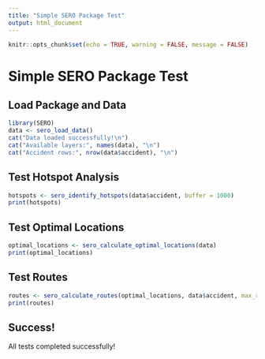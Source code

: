 ```yaml
---
title: "Simple SERO Package Test"
output: html_document
---
```


```r
knitr::opts_chunk$set(echo = TRUE, warning = FALSE, message = FALSE)
```

# Simple SERO Package Test

## Load Package and Data

```r
library(SERO)
data <- sero_load_data()
cat("Data loaded successfully!\n")
cat("Available layers:", names(data), "\n")
cat("Accident rows:", nrow(data$accident), "\n")
```

## Test Hotspot Analysis

```r
hotspots <- sero_identify_hotspots(data$accident, buffer = 1000)
print(hotspots)
```

## Test Optimal Locations

```r
optimal_locations <- sero_calculate_optimal_locations(data)
print(optimal_locations)
```

## Test Routes

```r
routes <- sero_calculate_routes(optimal_locations, data$accident, max_routes = 3)
print(routes)
```

## Success!

All tests completed successfully!
